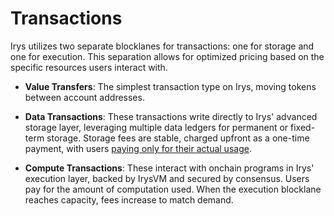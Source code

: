 # Transactions

Irys utilizes two separate blocklanes for transactions: one for storage and one for execution. This separation allows for optimized pricing based on the specific resources users interact with.

- **Value Transfers**: The simplest transaction type on Irys, moving tokens between account addresses.

- **Data Transactions**: These transactions write directly to Irys' advanced storage layer, leveraging multiple data ledgers for permanent or fixed-term storage. Storage fees are stable, charged upfront as a one-time payment, with users [paying only for their actual usage](/economics).

- **Compute Transactions**: These interact with onchain programs in Irys' execution layer, backed by IrysVM and secured by consensus. Users pay for the amount of computation used. When the execution blocklane reaches capacity, fees increase to match demand.
